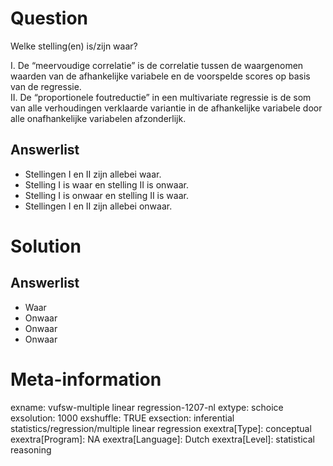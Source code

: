 Question
========
Welke stelling(en) is/zijn waar?  
   
I. De "meervoudige correlatie" is de correlatie tussen de waargenomen waarden van de afhankelijke variabele en de voorspelde scores op basis van de regressie.  
II. De "proportionele foutreductie" in een multivariate regressie is de som van alle verhoudingen verklaarde variantie in de afhankelijke variabele door alle onafhankelijke variabelen afzonderlijk.

Answerlist
----------
* Stellingen I en II zijn allebei waar.
* Stelling I is waar en stelling II is onwaar.
* Stelling I is onwaar en stelling II is waar.
* Stellingen I en II zijn allebei onwaar.

Solution
========

Answerlist
----------
* Waar
* Onwaar
* Onwaar
* Onwaar

Meta-information
================
exname: vufsw-multiple linear regression-1207-nl
extype: schoice
exsolution: 1000
exshuffle: TRUE
exsection: inferential statistics/regression/multiple linear regression
exextra[Type]: conceptual
exextra[Program]: NA
exextra[Language]: Dutch
exextra[Level]: statistical reasoning

